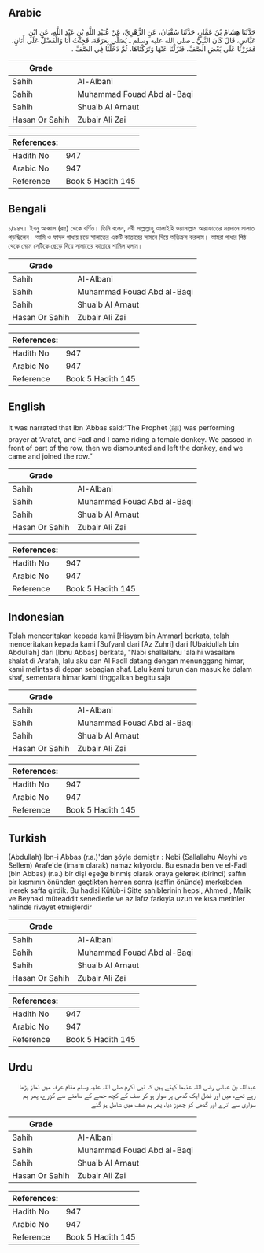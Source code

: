 ## Arabic


<div dir="rtl" lang="ar" style={{fontSize:'larger',backgroundColor:'#f8f9fa',padding:20}}>
حَدَّثَنَا هِشَامُ بْنُ عَمَّارٍ، حَدَّثَنَا سُفْيَانُ، عَنِ الزُّهْرِيِّ، عَنْ عُبَيْدِ اللَّهِ بْنِ عَبْدِ اللَّهِ، عَنِ ابْنِ عَبَّاسٍ، قَالَ كَانَ النَّبِيُّ ـ صلى الله عليه وسلم ـ يُصَلِّي بِعَرَفَةَ، فَجِئْتُ أَنَا وَالْفَضْلُ عَلَى أَتَانٍ، فَمَرَرْنَا عَلَى بَعْضِ الصَّفِّ، فَنَزَلْنَا عَنْهَا وَتَرَكْنَاهَا، ثُمَّ دَخَلْنَا فِي الصَّفِّ ‏.‏
</div>
<div style={{backgroundColor:'#f8f9fa',padding:20, marginBottom: 10}}><table> <thead> <tr> <th>Grade</th> <th></th> </tr> </thead> <tbody> <tr><td>Sahih</td><td>Al-Albani</td></tr><tr><td>Sahih</td><td>Muhammad Fouad Abd al-Baqi</td></tr><tr><td>Sahih</td><td>Shuaib Al Arnaut</td></tr><tr><td>Hasan Or Sahih</td><td>Zubair Ali Zai</td></tr></tbody></table><table> <thead> <tr> <th>References:</th> <th></th> </tr> </thead> <tbody><tr><td>Hadith No</td><td>947</td></tr><tr><td>Arabic No</td><td>947</td></tr><tr><td>Reference</td><td>Book 5 Hadith 145</td></tr></tbody></table></div>

## Bengali


<div dir="ltr" lang="bn" style={{fontSize:'larger',backgroundColor:'#f8f9fa',padding:20}}>
১/৯৪৭। ইবনু আব্বাস (রাঃ) থেকে বর্ণিত। তিনি বলেন, নবী সাল্লাল্লাহু আলাইহি ওয়াসাল্লাম আরাফাতের ময়দানে সালাত পড়ছিলেন। আমি ও ফাদল গাধায় চড়ে সালাতের একটি কাতারের সামনে দিয়ে অতিক্রম করলাম। আমরা গাধার পিঠ থেকে নেমে সেটিকে ছেড়ে দিয়ে সালাতের কাতারে শামিল হলাম।
</div>
<div style={{backgroundColor:'#f8f9fa',padding:20, marginBottom: 10}}><table> <thead> <tr> <th>Grade</th> <th></th> </tr> </thead> <tbody> <tr><td>Sahih</td><td>Al-Albani</td></tr><tr><td>Sahih</td><td>Muhammad Fouad Abd al-Baqi</td></tr><tr><td>Sahih</td><td>Shuaib Al Arnaut</td></tr><tr><td>Hasan Or Sahih</td><td>Zubair Ali Zai</td></tr></tbody></table><table> <thead> <tr> <th>References:</th> <th></th> </tr> </thead> <tbody><tr><td>Hadith No</td><td>947</td></tr><tr><td>Arabic No</td><td>947</td></tr><tr><td>Reference</td><td>Book 5 Hadith 145</td></tr></tbody></table></div>

## English


<div dir="ltr" lang="en" style={{fontSize:'larger',backgroundColor:'#f8f9fa',padding:20}}>
It was narrated that Ibn ‘Abbas said:“The Prophet (ﷺ) was performing prayer at ‘Arafat, and Fadl and I came riding a female donkey. We passed in front of part of the row, then we dismounted and left the donkey, and we came and joined the row.”
</div>
<div style={{backgroundColor:'#f8f9fa',padding:20, marginBottom: 10}}><table> <thead> <tr> <th>Grade</th> <th></th> </tr> </thead> <tbody> <tr><td>Sahih</td><td>Al-Albani</td></tr><tr><td>Sahih</td><td>Muhammad Fouad Abd al-Baqi</td></tr><tr><td>Sahih</td><td>Shuaib Al Arnaut</td></tr><tr><td>Hasan Or Sahih</td><td>Zubair Ali Zai</td></tr></tbody></table><table> <thead> <tr> <th>References:</th> <th></th> </tr> </thead> <tbody><tr><td>Hadith No</td><td>947</td></tr><tr><td>Arabic No</td><td>947</td></tr><tr><td>Reference</td><td>Book 5 Hadith 145</td></tr></tbody></table></div>

## Indonesian


<div dir="ltr" lang="id" style={{fontSize:'larger',backgroundColor:'#f8f9fa',padding:20}}>
Telah menceritakan kepada kami [Hisyam bin Ammar] berkata, telah menceritakan kepada kami [Sufyan] dari [Az Zuhri] dari [Ubaidullah bin Abdullah] dari [Ibnu Abbas] berkata, "Nabi shallallahu 'alaihi wasallam shalat di Arafah, lalu aku dan Al Fadll datang dengan menunggang himar, kami melintas di depan sebagian shaf. Lalu kami turun dan masuk ke dalam shaf, sementara himar kami tinggalkan begitu saja
</div>
<div style={{backgroundColor:'#f8f9fa',padding:20, marginBottom: 10}}><table> <thead> <tr> <th>Grade</th> <th></th> </tr> </thead> <tbody> <tr><td>Sahih</td><td>Al-Albani</td></tr><tr><td>Sahih</td><td>Muhammad Fouad Abd al-Baqi</td></tr><tr><td>Sahih</td><td>Shuaib Al Arnaut</td></tr><tr><td>Hasan Or Sahih</td><td>Zubair Ali Zai</td></tr></tbody></table><table> <thead> <tr> <th>References:</th> <th></th> </tr> </thead> <tbody><tr><td>Hadith No</td><td>947</td></tr><tr><td>Arabic No</td><td>947</td></tr><tr><td>Reference</td><td>Book 5 Hadith 145</td></tr></tbody></table></div>

## Turkish


<div dir="ltr" lang="tr" style={{fontSize:'larger',backgroundColor:'#f8f9fa',padding:20}}>
(Abdullah) İbn-i Abbas (r.a.)'dan şöyle demiştir : Nebi (Sallallahu Aleyhi ve Sellem) Arafe'de (imam olarak) namaz kılıyordu. Bu esnada ben ve el-Fadl (bin Abbas) (r.a.) bir dişi eşeğe binmiş olarak oraya gelerek (birinci) saffın bir kısmının önünden geçtikten hemen sonra (saffin önünde) merkebden inerek saffa girdik. Bu hadisi Kütüb-i Sitte sahibIerinin hepsi, Ahmed , Malik ve Beyhaki müteaddit senedlerle ve az lafız farkıyla uzun ve kısa metinler halinde rivayet etmişlerdir
</div>
<div style={{backgroundColor:'#f8f9fa',padding:20, marginBottom: 10}}><table> <thead> <tr> <th>Grade</th> <th></th> </tr> </thead> <tbody> <tr><td>Sahih</td><td>Al-Albani</td></tr><tr><td>Sahih</td><td>Muhammad Fouad Abd al-Baqi</td></tr><tr><td>Sahih</td><td>Shuaib Al Arnaut</td></tr><tr><td>Hasan Or Sahih</td><td>Zubair Ali Zai</td></tr></tbody></table><table> <thead> <tr> <th>References:</th> <th></th> </tr> </thead> <tbody><tr><td>Hadith No</td><td>947</td></tr><tr><td>Arabic No</td><td>947</td></tr><tr><td>Reference</td><td>Book 5 Hadith 145</td></tr></tbody></table></div>

## Urdu


<div dir="rtl" lang="ur" style={{fontSize:'larger',backgroundColor:'#f8f9fa',padding:20}}>
عبداللہ بن عباس رضی اللہ عنہما کہتے ہیں کہ نبی اکرم صلی اللہ علیہ وسلم مقام عرفہ میں نماز پڑھا رہے تھے، میں اور فضل ایک گدھی پر سوار ہو کر صف کے کچھ حصے کے سامنے سے گزرے، پھر ہم سواری سے اترے اور گدھی کو چھوڑ دیا، پھر ہم صف میں شامل ہو گئے
</div>
<div style={{backgroundColor:'#f8f9fa',padding:20, marginBottom: 10}}><table> <thead> <tr> <th>Grade</th> <th></th> </tr> </thead> <tbody> <tr><td>Sahih</td><td>Al-Albani</td></tr><tr><td>Sahih</td><td>Muhammad Fouad Abd al-Baqi</td></tr><tr><td>Sahih</td><td>Shuaib Al Arnaut</td></tr><tr><td>Hasan Or Sahih</td><td>Zubair Ali Zai</td></tr></tbody></table><table> <thead> <tr> <th>References:</th> <th></th> </tr> </thead> <tbody><tr><td>Hadith No</td><td>947</td></tr><tr><td>Arabic No</td><td>947</td></tr><tr><td>Reference</td><td>Book 5 Hadith 145</td></tr></tbody></table></div>